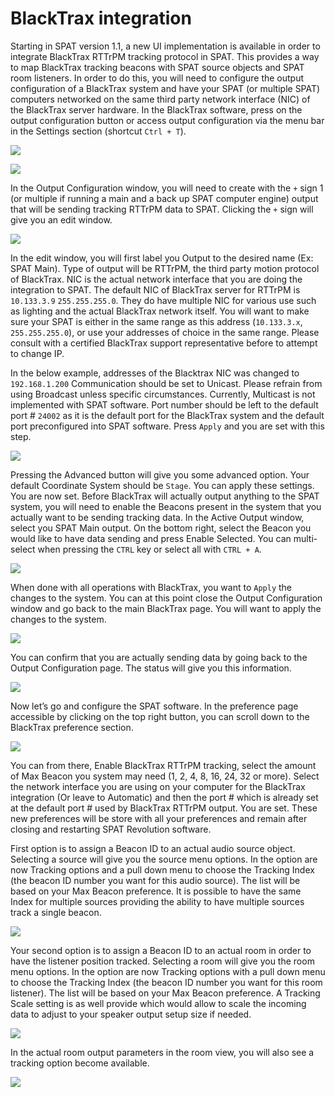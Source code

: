 # BlackTrax integration

Starting in SPAT version 1.1, a new UI implementation is available in order to integrate BlackTrax RTTrPM tracking protocol in SPAT. 
This provides a way to map BlackTrax tracking beacons with SPAT source objects and SPAT room listeners. 
In order to do this, you will need to configure the output configuration of a BlackTrax system and have your SPAT (or multiple SPAT) computers networked on the same third party network interface (NIC) of the BlackTrax server hardware. 
In the BlackTrax software, press on the output configuration button or access output configuration via the menu bar in the Settings section (shortcut <code>Ctrl + T</code>).

![](https://media.githubusercontent.com/media/FLUX-SE/doc_images/main/SpatR/ThirdParty/BlackTraxOutputConfigurationButton.jpg)

![](https://media.githubusercontent.com/media/FLUX-SE/doc_images/main/SpatR/ThirdParty/BlackTraxSettingsMenu.jpg)

In the Output Configuration window, you will need to create with the <code>+</code> sign 1 (or multiple if running a main and a back up SPAT computer engine) output that will be sending tracking RTTrPM data to SPAT. 
Clicking the <code>+</code> sign will give you an edit window.


![](https://media.githubusercontent.com/media/FLUX-SE/doc_images/main/SpatR/ThirdParty/BlackTraxOutputConfiguration.jpg)

In the edit window, you will first label you Output to the desired name (Ex: SPAT Main). 
Type of output will be RTTrPM, the third party motion protocol of BlackTrax. 
NIC is the actual network interface that you are doing the integration to SPAT. 
The default NIC of BlackTrax server for RTTrPM is <code>10.133.3.9</code> <code>255.255.255.0</code>. 
They do have multiple NIC for various use such as lighting and the actual BlackTrax network itself. 
You will want to make sure your SPAT is either in the same range as this address (<code>10.133.3.x</code>, <code>255.255.255.0</code>), or use your addresses of choice in the same range. 
Please consult with a certified BlackTrax support representative before to attempt to change IP. 

In the below example, addresses of the Blacktrax NIC was changed to <code>192.168.1.200</code> Communication should be set to Unicast. 
Please refrain from using Broadcast unless specific circumstances. 
Currently, Multicast is not implemented with SPAT software. 
Port number should be left to the default port # <code>24002</code> as it is the default port for the BlackTrax system and the default port preconfigured into SPAT software. 
Press <code>Apply</code> and you are set with this step.


![](https://media.githubusercontent.com/media/FLUX-SE/doc_images/main/SpatR/ThirdParty/BlackTraxEditWindows.jpg)

Pressing the Advanced button will give you some advanced option. 
Your default Coordinate System should be <code>Stage</code>. 
You can apply these settings.
You are now set. 
Before BlackTrax will actually output anything to the SPAT system, you will need to enable the Beacons present in the system that you actually want to be sending tracking data. 
In the Active Output window, select you SPAT Main output. 
On the bottom right, select the Beacon you would like to have data sending and press Enable Selected. 
You can multi-select when pressing the <code>CTRL</code> key or select all with <code>CTRL + A</code>.

![](https://media.githubusercontent.com/media/FLUX-SE/doc_images/main/SpatR/ThirdParty/BlackTraxEditWidonwsAdvancedSettings.jpg)

When done with all operations with BlackTrax, you want to <code>Apply</code> the changes to the system. 
You can at this point close the Output Configuration window and go back to the main BlackTrax page. 
You will want to apply the changes to the system.

![](https://media.githubusercontent.com/media/FLUX-SE/doc_images/main/SpatR/ThirdParty/BlackTraxEditWidonwsAdvancedSettingsApply.jpg)

You can confirm that you are actually sending data by going back to the Output Configuration page. 
The status will give you this information.

![](https://media.githubusercontent.com/media/FLUX-SE/doc_images/main/SpatR/ThirdParty/BlackTraxOutputConfigurationPage.jpg)

Now let’s go and configure the SPAT software. 
In the preference page accessible by clicking on the top right button, you can scroll down to the BlackTrax preference
section.

![](https://media.githubusercontent.com/media/FLUX-SE/doc_images/main/SpatR/Preference/Blacktrax.png)

You can from there, Enable BlackTrax RTTrPM tracking, select the amount of Max Beacon you system may need (1, 2, 4, 8, 16, 24, 32 or more). 
Select the network interface you are using on your computer for the BlackTrax integration (Or leave to Automatic) and then the port # which is already set at the default port # used by BlackTrax RTTrPM output. 
You are set. 
These new preferences will be store with all your preferences and remain after closing and restarting SPAT Revolution software. 

First option is to assign a Beacon ID to an actual audio source object. 
Selecting a source will give you the source menu options. 
In the option are now Tracking options and a pull down menu to choose the Tracking Index (the beacon ID number you want for this audio source). 
The list will be based on your Max Beacon preference. 
It is possible to have the same Index for multiple sources providing the ability to have multiple sources track a single beacon.

![](https://media.githubusercontent.com/media/FLUX-SE/doc_images/main/SpatR/Setup/SourceInspector.jpg)

Your second option is to assign a Beacon ID to an actual room in order to have the listener position tracked. Selecting a room will give you the room menu options. 
In the option are now Tracking options with a pull down menu to choose the Tracking Index (the beacon ID number you want for this room listener). 
The list will be based on your Max Beacon preference. 
A Tracking Scale setting is as well provide which would allow to scale the incoming data to adjust to your speaker output setup size if needed.

![](https://media.githubusercontent.com/media/FLUX-SE/doc_images/main/SpatR/Setup/RoomInspector.jpg)

In the actual room output parameters in the room view, you will also see a tracking option become available.

![](https://media.githubusercontent.com/media/FLUX-SE/doc_images/main/SpatR/Room/OutputTracking.jpg)